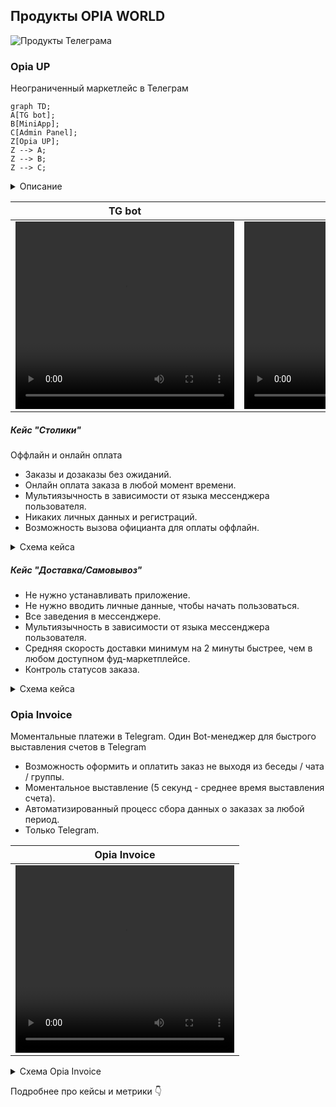 
## Продукты OPIA WORLD

<Image src="/tg-products.jpg" alt="Продукты Телеграма" width={840} height={300} /> 

### Opia UP

<Callout type="info">Неограниченный маркетлейс в Телеграм</Callout>


```mermaid
graph TD;
A[TG bot];
B[MiniApp];
C[Admin Panel];
Z[Opia UP];
Z --> A;
Z --> B;
Z --> C;
```
<details>
    <summary>Описание</summary>
    Мини-приложение для пользователей внутри мессенджера Telegram, которое представляет собой food-маркетплейс с возможностью формирования заказов, предварительной оплаты и постоплаты, бронирования столов и еды в любом из существующих кейсов сферы HoReCa.
    
    🍽️ Столы — заказ за столами путем сканирования QR-кодов или NFC-меток, связанных с конкретным столом.
    
    🍔 Фастфуд — заказ без очереди путем сканирования кода или использования мини-приложения для выбора заведения.
    
    🏬🍴 Фуд-корт — заказ путем сканирования кода и выбора конкретного заведения в определенной локации в mini app.
    
    🚚 Доставка - дистанционный заказ с доставкой из любой удаленной точки, выбрав конкретное заведение в mini app или отсканировав QR-код.
    
    🛍️ Самовывоз - дистанционный заказ на самовывоз из выбранного места.

</details>

|  TG bot | MiniApp |
|---|---|
| <video height="300" width="350" controls> <source src="/bot.mp4" /> Your browser does not support the video tag... </video> | <video height="300" width="350" controls> <source src="/miniapp.mp4" /> Your browser does not support the video tag... </video> |

##### Кейс "Столики"

<Callout type="info">Оффлайн и онлайн оплата</Callout>

- Заказы и дозаказы без ожиданий.
- Онлайн оплата заказа в любой момент времени.
- Мультиязычность в зависимости от языка мессенджера пользователя.
- Никаких личных данных и регистраций.
- Возможность вызова официанта для оплаты оффлайн.

<details>
    <summary>Схема кейса</summary>

```mermaid
sequenceDiagram
    actor User
    participant Bot
    participant AdminPanel
    participant POS
    actor Administrator

    User ->> User: Сканирование QR кода
    User ->> Bot: Нажать "Сделать заказ"
    Bot ->> Bot: Открыть MiniApp
    Bot ->> User: Каталог
    User ->> User: Оформление корзины
    User ->> Bot: Нажать "Оформить"
    Bot ->> AdminPanel: Новый заказ
    Bot ->> POS: Создать заказ в POS
    
    note over User, Administrator: Приготовление, обслуживание

    User ->> Bot: Нажать "Оплатить заказ"
    Bot ->> User: Страница оплаты
    User ->> User: Оплата
    User ->> Bot: Отзыв
    
    Bot ->> Administrator: Отзыв

    note over User, Administrator: Довольный клиент освободил стол, сэкономив свое драгоценное время

    Administrator ->> POS: Закрыть заказ
    POS ->> AdminPanel: Закрыть заказ
```

</details>

##### Кейс "Доставка/Самовывоз"

- Не нужно устанавливать приложение.
- Не нужно вводить личные данные, чтобы начать пользоваться.
- Все заведения в мессенджере.
- Мультиязычность в зависимости от языка мессенджера пользователя.
- Средняя скорость доставки минимум на 2 минуты быстрее, чем в любом доступном фуд-маркетплейсе.
- Контроль статусов заказа.

<details>
    <summary>Схема кейса</summary>

```mermaid
sequenceDiagram
    actor User
    participant Bot
    participant AdminPanel
    participant POS
    participant Cook
    actor Administrator

    User ->> User: Переход в бота (Ссылка, QR)
    User ->> Bot: Нажать "Сделать заказ"
    Bot ->> Bot: Открыть MiniApp
    Bot ->> User: Каталог
    User ->> User: Оформление корзины
    User ->> Bot: Нажать "Оформить"
    User ->> Bot: Нажать "Оплатить заказ"
    Bot ->> User: Страница оплаты
    User ->> Bot: Оплата
    Bot ->> AdminPanel: Новый заказ
    Bot ->> POS: Создать заказ в POS
    POS ->> Cook: Новый заказ
    Cook ->> Cook: Приготовление
    Cook ->> POS: Заказ приготовлен
    POS ->> Bot: Заказ приготовлен
    Bot ->> User: Ваш заказ готов(самовывоз)|в пути(доставка) 

    note over User, Administrator: Ожидания самовывоза или доставка
    
    User ->> Bot: Отзыв
    Bot ->> Administrator: Отзыв

    Administrator ->> POS: Закрыть заказ
    POS ->> AdminPanel: Закрыть заказ
```

</details>

### Opia Invoice

<Callout type="info">Моментальные платежи в Telegram. Один Bot-менеджер для быстрого выставления счетов в Telegram</Callout>

- Возможность оформить и оплатить заказ не выходя из беседы / чата / группы.
- Моментальное выставление (5 секунд - среднее время выставления счета).
- Автоматизированный процесс сбора данных о заказах за любой период.
- Только Telegram.

|  Opia Invoice |
|---|
| <video height="300" width="350" controls> <source src="/invoice.mp4" /> Your browser does not support the video tag... </video> |

<details>
    <summary>Схема Opia Invoice</summary>
    
```mermaid
sequenceDiagram
    actor User
    actor Manager
    participant Bot

    User ->> Manager: Согласование заказа и стоимости
    Manager ->> Bot: Создать инвойс
    Manager ->> User: Инвойс с кнопкой "Оплатить"
    User ->> Bot: Оплата
    Bot ->> Manager: Заказ оплачен
    Manager ->> User: Спасибо за оплату, заказ в процессе исполнения
```

</details>

Подробнее про кейсы и метрики 👇

<Cards>
  <Card title="Кейсы и метрики" href="cases_and_metrics/tables" />
</Cards>
